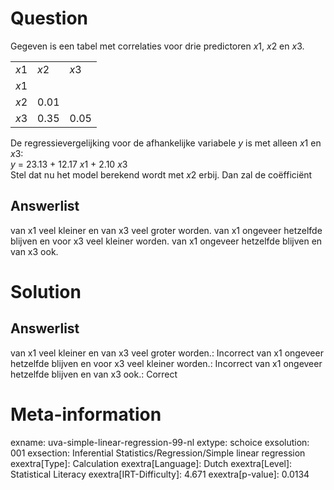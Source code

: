 Question
========

Gegeven is een tabel met correlaties voor drie predictoren *x*1, *x*2 en *x*3.

  ------ ------ ------
  *x*1   *x*2   *x*3
  *x*1          
  *x*2   0.01   
  *x*3   0.35   0.05
  ------ ------ ------

De regressievergelijking voor de afhankelijke variabele *y* is met
alleen *x*1 en *x*3:\
*y* = 23.13 + 12.17 *x*1 + 2.10 *x*3\
Stel dat nu het model berekend wordt met *x*2 erbij. Dan zal de
coëfficiënt

Answerlist
----------

van x1 veel kleiner en van x3 veel groter worden.
van x1 ongeveer hetzelfde blijven en voor x3 veel kleiner worden.
van x1 ongeveer hetzelfde blijven en van x3 ook.

Solution
========

Answerlist
----------

van x1 veel kleiner en van x3 veel groter worden.: Incorrect
van x1 ongeveer hetzelfde blijven en voor x3 veel kleiner worden.: Incorrect
van x1 ongeveer hetzelfde blijven en van x3 ook.: Correct

Meta-information
================
exname: uva-simple-linear-regression-99-nl
extype: schoice
exsolution: 001
exsection: Inferential Statistics/Regression/Simple linear regression
exextra[Type]: Calculation
exextra[Language]: Dutch
exextra[Level]: Statistical Literacy
exextra[IRT-Difficulty]: 4.671
exextra[p-value]: 0.0134
